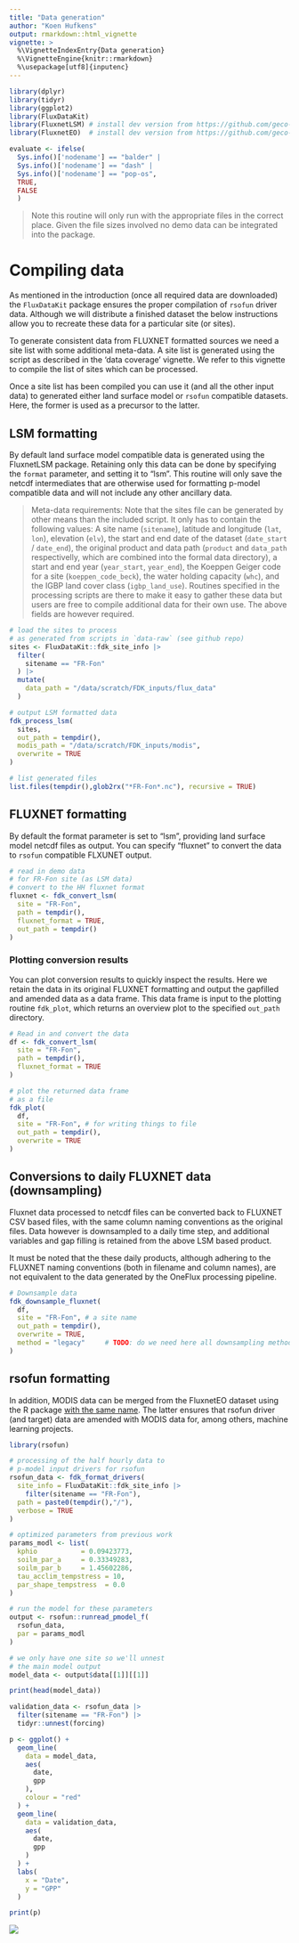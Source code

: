 ```yaml
---
title: "Data generation"
author: "Koen Hufkens"
output: rmarkdown::html_vignette
vignette: >
  %\VignetteIndexEntry{Data generation}
  %\VignetteEngine{knitr::rmarkdown}
  %\usepackage[utf8]{inputenc}
---
```


```r
library(dplyr)
library(tidyr)
library(ggplot2)
library(FluxDataKit)
library(FluxnetLSM) # install dev version from https://github.com/geco-bern/FluxnetLSM
library(FluxnetEO)  # install dev version from https://github.com/geco-bern/FluxnetEO

evaluate <- ifelse(
  Sys.info()['nodename'] == "balder" | 
  Sys.info()['nodename'] == "dash" |
  Sys.info()['nodename'] == "pop-os",
  TRUE,
  FALSE
  )
```

> Note this routine will only run with the appropriate files in the correct
place. Given the file sizes involved no demo data can be integrated into
the package.

# Compiling data

As mentioned in the introduction (once all required data are downloaded) the
`FluxDataKit` package ensures the proper compilation of `rsofun` driver data.
Although we will distribute a finished dataset the below instructions allow you
to recreate these data for a particular site (or sites).

To generate consistent data from FLUXNET formatted sources we need a site list
with some additional meta-data. A site list is generated using the script as 
described in the 'data coverage' vignette. We refer to this vignette to compile
the list of sites which can be processed.

Once a site list has been compiled you can use it (and all the other input data)
to generated either land surface model or `rsofun` compatible datasets. Here,
the former is used as a precursor to the latter.

## LSM formatting

By default land surface model compatible data is generated using the FluxnetLSM
package. Retaining only this data can be done by specifying the `format`
parameter, and setting it to "lsm". This routine will only save the netcdf
intermediates that are otherwise used for formatting p-model compatible data
and will not include any other ancillary data.

> Meta-data requirements: Note that the sites file can be generated by other means than the included
script. It only has to contain the following values: A site name (`sitename`),
latitude and longitude (`lat`, `lon`), elevation (`elv`), the start and end date of the
dataset (`date_start` / `date_end`), the original product and data path (`product` and
`data_path` respectivelly, which are combined into the formal data directory), a
start and end year (`year_start`, `year_end`), the Koeppen Geiger code for a site
(`koeppen_code_beck`), the water holding capacity (`whc`), and the IGBP land cover
class (`igbp_land_use`). Routines specified in the processing scripts are there
to make it easy to gather these data but users are free to compile additional
data for their own use. The above fields are however required.

```r
# load the sites to process
# as generated from scripts in `data-raw` (see github repo)
sites <- FluxDataKit::fdk_site_info |>
  filter(
    sitename == "FR-Fon"
  ) |>
  mutate(
    data_path = "/data/scratch/FDK_inputs/flux_data"
  )

# output LSM formatted data
fdk_process_lsm(
  sites,
  out_path = tempdir(),
  modis_path = "/data/scratch/FDK_inputs/modis",
  overwrite = TRUE
)

# list generated files
list.files(tempdir(),glob2rx("*FR-Fon*.nc"), recursive = TRUE)
```

## FLUXNET formatting

By default the format parameter is set to "lsm", providing land surface model
netcdf files as output. You can specify "fluxnet" to convert the data to
`rsofun` compatible FLXUNET output.

```r
# read in demo data
# for FR-Fon site (as LSM data)
# convert to the HH fluxnet format
fluxnet <- fdk_convert_lsm(
  site = "FR-Fon",
  path = tempdir(),
  fluxnet_format = TRUE,
  out_path = tempdir()
)
```

### Plotting conversion results

You can plot conversion results to quickly inspect the results. Here we retain
the data in its original FLUXNET formatting and output the gapfilled and amended
data as a data frame. This data frame is input to the plotting routine
`fdk_plot`, which returns an overview plot to the specified `out_path` directory.

```r
# Read in and convert the data
df <- fdk_convert_lsm(
  site = "FR-Fon",
  path = tempdir(),
  fluxnet_format = TRUE
)

# plot the returned data frame
# as a file
fdk_plot(
  df,
  site = "FR-Fon", # for writing things to file
  out_path = tempdir(),
  overwrite = TRUE
)
```

## Conversions to daily FLUXNET data (downsampling)

Fluxnet data processed to netcdf files can be converted back to FLUXNET CSV
based files, with the same column naming conventions as the original files. Data
however is downsampled to a daily time step, and additional variables and gap
filling is retained from the above LSM based product.

It must be noted that the these daily products, although adhering to the FLUXNET
naming conventions (both in filename and column names), are not equivalent to the
data generated by the OneFlux processing pipeline.

```r
# Downsample data
fdk_downsample_fluxnet(
  df,
  site = "FR-Fon", # a site name
  out_path = tempdir(),
  overwrite = TRUE,
  method = "legacy"     # TODO: do we need here all downsampling methods?
)
```

## rsofun formatting

In addition, MODIS data can be merged from the FluxnetEO dataset using
the R package [with the same name](https://github.com/geco-bern/FluxnetEO). 
The latter ensures that rsofun driver (and target) data are amended with MODIS
data for, among others, machine learning projects.

```r
library(rsofun)

# processing of the half hourly data to
# p-model input drivers for rsofun
rsofun_data <- fdk_format_drivers(
  site_info = FluxDataKit::fdk_site_info |>
    filter(sitename == "FR-Fon"),
  path = paste0(tempdir(),"/"),
  verbose = TRUE
)

# optimized parameters from previous work
params_modl <- list(
  kphio           = 0.09423773,
  soilm_par_a     = 0.33349283,
  soilm_par_b     = 1.45602286,
  tau_acclim_tempstress = 10,
  par_shape_tempstress  = 0.0
)

# run the model for these parameters
output <- rsofun::runread_pmodel_f(
  rsofun_data,
  par = params_modl
)

# we only have one site so we'll unnest
# the main model output
model_data <- output$data[[1]][[1]]

print(head(model_data))
```

```r

validation_data <- rsofun_data |>
  filter(sitename == "FR-Fon") |>
  tidyr::unnest(forcing)

p <- ggplot() +
  geom_line(
    data = model_data,
    aes(
      date,
      gpp
    ),
    colour = "red"
  ) +
  geom_line(
    data = validation_data,
    aes(
      date,
      gpp
    )
  ) +
  labs(
    x = "Date",
    y = "GPP"
  )

print(p)

```
![](https://github.com/geco-bern/FluxDataKit/raw/main/demo.png)

